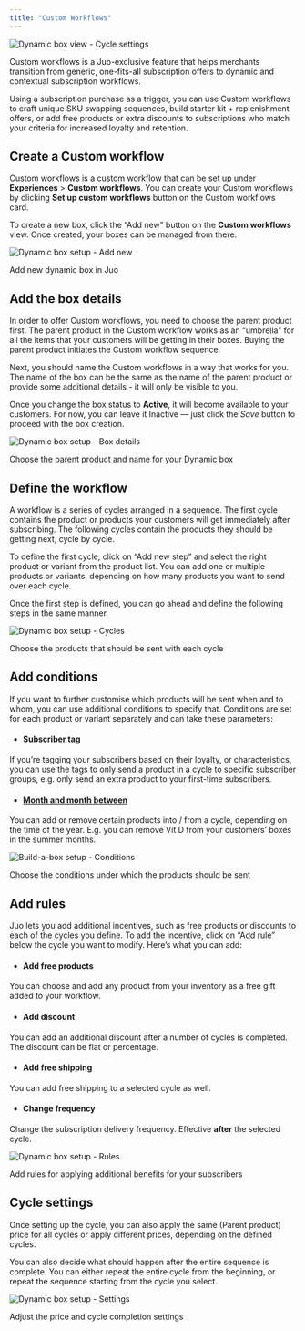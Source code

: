```yaml
---
title: "Custom Workflows"
---
```


![Dynamic box view - Cycle settings](https://cdn.juo.io/content-uploads/Dynamic_boxes_f9f5840694.png)

Custom workflows is a Juo-exclusive feature that helps merchants transition from generic, one-fits-all subscription offers to dynamic and contextual subscription workflows.

Using a subscription purchase as a trigger, you can use Custom workflows to craft unique SKU swapping sequences, build starter kit + replenishment offers, or add free products or extra discounts to subscriptions who match your criteria for increased loyalty and retention.

## Create a Custom workflow

Custom workflows is a custom workflow that can be set up under **Experiences** > **Custom workflows**. You can create your Custom workflows by clicking **Set up custom workflows** button on the Custom workflows card.

To create a new box, click the “Add new” button on the **Custom workflows** view. Once created, your boxes can be managed from there.

![Dynamic box setup - Add new](https://cdn.juo.io/content-uploads/dynamic_box_add_686632b2bf.png)

Add new dynamic box in Juo

## Add the box details

In order to offer Custom workflows, you need to choose the parent product first. The parent product in the Custom workflow works as an “umbrella” for all the items that your customers will be getting in their boxes. Buying the parent product initiates the Custom workflow sequence.

Next, you should name the Custom workflows in a way that works for you. The name of the box can be the same as the name of the parent product or provide some additional details - it will only be visible to you.

Once you change the box status to **Active**, it will become available to your customers. For now, you can leave it Inactive — just click the *Save* button to proceed with the box creation.

![Dynamic box setup - Box details](https://cdn.juo.io/content-uploads/dynamic_box_details_0bd785a0d7.png)

Choose the parent product and name for your Dynamic box

## Define the workflow

A workflow is a series of cycles arranged in a sequence. The first cycle contains the product or products your customers will get immediately after subscribing. The following cycles contain the products they should be getting next, cycle by cycle.

To define the first cycle, click on “Add new step” and select the right product or variant from the product list. You can add one or multiple products or variants, depending on how many products you want to send over each cycle.

Once the first step is defined, you can go ahead and define the following steps in the same manner.

![Dynamic box setup - Cycles](https://cdn.juo.io/content-uploads/dynamic_box_cycles_ad12505f78.png)

Choose the products that should be sent with each cycle

## Add conditions

If you want to further customise which products will be sent when and to whom, you can use additional conditions to specify that. Conditions are set for each product or variant separately and can take these parameters:

* #### [Subscriber tag](#subscriber-tag)

If you’re tagging your subscribers based on their loyalty, or characteristics, you can use the tags to only send a product in a cycle to specific subscriber groups, e.g. only send an extra product to your first-time subscribers.

* #### [Month and month between](#month-and-month-between)

You can add or remove certain products into / from a cycle, depending on the time of the year. E.g. you can remove Vit D from your customers’ boxes in the summer months.

![Build-a-box setup - Conditions](https://cdn.juo.io/content-uploads/dynamic_box_conditions_31372708ff.png)

Choose the conditions under which the products should be sent

## Add rules

Juo lets you add additional incentives, such as free products or discounts to each of the cycles you define. To add the incentive, click on “Add rule” below the cycle you want to modify. Here’s what you can add:

* #### Add free products

You can choose and add any product from your inventory as a free gift added to your workflow.

* #### Add discount

You can add an additional discount after a number of cycles is completed. The discount can be flat or percentage.

* #### Add free shipping

You can add free shipping to a selected cycle as well.

* #### Change frequency

Change the subscription delivery frequency. Effective **after** the selected cycle.

![Dynamic box setup - Rules](https://cdn.juo.io/content-uploads/dynamic_box_rules_b8005287e7.png)

Add rules for applying additional benefits for your subscribers

## Cycle settings

Once setting up the cycle, you can also apply the same (Parent product) price for all cycles or apply different prices, depending on the defined cycles.

You can also decide what should happen after the entire sequence is complete. You can either repeat the entire cycle from the beginning, or repeat the sequence starting from the cycle you select.

![Dynamic box setup - Settings](https://cdn.juo.io/content-uploads/dynamic_box_settings_6ef1b553fa.png)

Adjust the price and cycle completion settings
